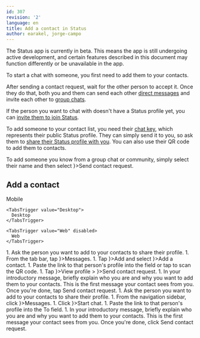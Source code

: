 ```yaml
---
id: 307
revision: '2'
language: en
title: Add a contact in Status
author: earakel, jorge-campo
---
```


<Admonition type="beta" status="Status app is currently in beta stage">
  The Status app is currently in beta. This means the app is still undergoing active development, and certain features described in this document may function differently or be unavailable in the app.
</Admonition>

To start a chat with someone, you first need to add them to your contacts.

After sending a contact request, wait for the other person to accept it. Once they do that, both you and them can send each other [direct messages](send-direct-messages-to-your-contacts.mdx) and invite each other to [group chats](add-members-to-a-group-chat.mdx).

If the person you want to chat with doesn't have a Status profile yet, you can [invite them to join Status](../getting-started/invite-friends-to-status.mdx).

To add someone to your contact list, you need their [chat key](../profile/understand-your-status-keys-and-recovery-phrase.mdx), which represents their public Status profile. They can simply send it to you, so ask them to [share their Status profile with you](../profile/share-your-status-profile.mdx). You can also use their QR code to add them to contacts.

<Admonition type="tip">
  To add someone you know from a group chat or community, simply select their name and then select <ContextTag icon={<ProfileIcon />}>Send contact request</ContextTag>.
</Admonition>

## Add a contact

<Tabs defaultValue="Mobile">
  <TabsList size={32}>
    <TabsTrigger value="Mobile">
      Mobile
    </TabsTrigger>

    <TabsTrigger value="Desktop">
      Desktop
    </TabsTrigger>

    <TabsTrigger value="Web" disabled>
      Web
    </TabsTrigger>
  </TabsList>

  <TabsContent value="Mobile">
    1. Ask the person you want to add to your contacts to share their profile.
    1. From the tab bar, tap <ContextTag icon={<MessengerIcon />}>Messages</ContextTag>.
    1. Tap <ContextTag icon={<AddSmallIcon />}>Add</ContextTag> and select <ContextTag icon={<AddUserIcon />}>Add a contact</ContextTag>.
    1. Paste the link to that person's profile into the field or tap <ContextTag><ScanIcon /></ContextTag> to scan the QR code.
    1. Tap <ContextTag icon={<ProfileIcon />}>View profile</ContextTag> > <ContextTag icon={<ProfileIcon />}>Send contact request</ContextTag>.
    1. In your introductory message, briefly explain who you are and why you want to add them to your contacts. This is the first message your contact sees from you. Once you're done, tap <ContextTag>Send contact request</ContextTag>.
  </TabsContent>

  <TabsContent value="Desktop">
    1. Ask the person you want to add to your contacts to share their profile.
    1. From the navigation sidebar, click <ContextTag icon={<ChatDesktopIcon />}>Messages</ContextTag>.
    1. Click <ContextTag icon={<Edit1DesktopIcon />}>Start chat</ContextTag>.
    1. Paste the link to that person's profile into the <ContextTag>To</ContextTag> field.
    1. In your introductory message, briefly explain who you are and why you want to add them to your contacts. This is the first message your contact sees from you. Once you're done, click <ContextTag>Send contact request</ContextTag>.
  </TabsContent>
</Tabs>
